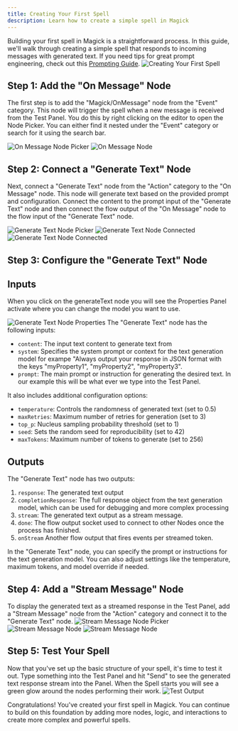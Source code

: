```yaml
---
title: Creating Your First Spell
description: Learn how to create a simple spell in Magick
---
```


Building your first spell in Magick is a straightforward process. In this guide, we'll walk through creating a simple spell that responds to incoming messages with generated text. If you need tips for great prompt engineering, check out this [Prompting Guide](https://www.promptingguide.ai/).
![Creating Your First Spell](/images/first-spell.png)
## Step 1: Add the "On Message" Node
The first step is to add the "Magick/OnMessage" node from the "Event" category. This node will trigger the spell when a new message is received from the Test Panel.
You do this by right clicking on the editor to open the Node Picker. You can either find it nested under the "Event" category or search for it using the search bar.

![On Message Node Picker](/images/onmessage-picker.png)
![On Message Node](/images/onmessage-node.png)
## Step 2: Connect a "Generate Text" Node

Next, connect a "Generate Text" node from the "Action" category to the "On Message" node. This node will generate text based on the provided prompt and configuration. Connect the content to the prompt input of the "Generate Text" node and then connect the flow output of the "On Message" node to the flow input of the "Generate Text" node.

![Generate Text Node Picker](/images/generatetext-picker.png)
![Generate Text Node Connected](/images/generatetext-noconnect.png)
![Generate Text Node Connected](/images/onmessage-generatetext.png)

## Step 3: Configure the "Generate Text" Node
## Inputs

When you click on the generateText node you will see the Properties Panel activate where you can change the model you want to use.

![Generate Text Node Properties](/images/generatetext-properties.png)
The "Generate Text" node has the following inputs:

- `content`: The input text content to generate text from
- `system`: Specifies the system prompt or context for the text generation model for exampe "Always output your response in JSON format with the keys "myProperty1", "myProperty2", "myProperty3".
- `prompt`: The main prompt or instruction for generating the desired text. In our example this will be what ever we type into the Test Panel.

It also includes additional configuration options:

- `temperature`: Controls the randomness of generated text (set to 0.5)
- `maxRetries`: Maximum number of retries for generation (set to 3)
- `top_p`: Nucleus sampling probability threshold (set to 1)
- `seed`: Sets the random seed for reproducibility (set to 42)
- `maxTokens`: Maximum number of tokens to generate (set to 256)

## Outputs

The "Generate Text" node has two outputs:

1. `response`: The generated text output
2. `completionResponse`: The full response object from the text generation model, which can be used for debugging and more complex processing
3. `stream`: The generated text output as a stream message. 
4. `done`: The flow output socket used to connect to other Nodes once the process has finished.
5. `onStream` Another flow output that fires events per streamed token.


In the "Generate Text" node, you can specify the prompt or instructions for the text generation model. You can also adjust settings like the temperature, maximum tokens, and model override if needed.

## Step 4: Add a "Stream Message" Node

To display the generated text as a streamed response in the Test Panel, add a "Stream Message" node from the "Action" category and connect it to the "Generate Text" node.
![Stream Message Node Picker](/images/streammessage-picker.png)
![Stream Message Node](/images/streammessage-noconnect.png)
![Stream Message Node](/images/streammessage-connected.png)

## Step 5: Test Your Spell

Now that you've set up the basic structure of your spell, it's time to test it out. Type something into the Test Panel and hit "Send" to see the generated text response stream into the Panel. When the Spell starts you will see a green glow around the nodes performing their work.
![Test Output](/images/test-output.png)

Congratulations! You've created your first spell in Magick. You can continue to build on this foundation by adding more nodes, logic, and interactions to create more complex and powerful spells.

